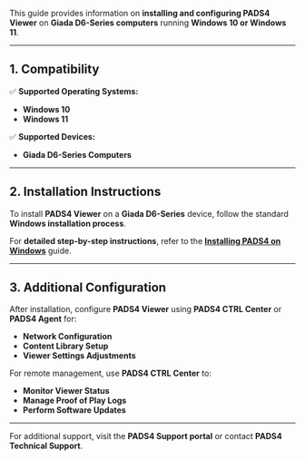 This guide provides information on **installing and configuring PADS4 Viewer** on **Giada D6-Series computers** running **Windows 10 or Windows 11**.  

---

## **1. Compatibility**  

✅ **Supported Operating Systems:**  
- **Windows 10**  
- **Windows 11**  

✅ **Supported Devices:**  
- **Giada D6-Series Computers**  

---

## **2. Installation Instructions**  

To install **PADS4 Viewer** on a **Giada D6-Series** device, follow the standard **Windows installation process**.  

<Note>For **detailed step-by-step instructions**, refer to the **[Installing PADS4 on Windows](#)** guide.</Note>

---

## **3. Additional Configuration**  

After installation, configure **PADS4 Viewer** using **PADS4 CTRL Center** or **PADS4 Agent** for:  
- **Network Configuration**  
- **Content Library Setup**  
- **Viewer Settings Adjustments**  

For remote management, use **PADS4 CTRL Center** to:  
- **Monitor Viewer Status**  
- **Manage Proof of Play Logs**  
- **Perform Software Updates**  

---

For additional support, visit the **PADS4 Support portal** or contact **PADS4 Technical Support**. 